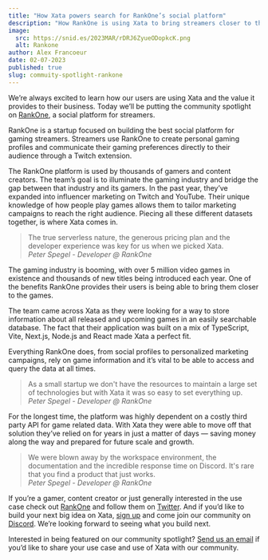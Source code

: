 ```yaml
---
title: "How Xata powers search for RankOne’s social platform"
description: "How RankOne is using Xata to bring streamers closer to their audience."
image:
  src: https://snid.es/2023MAR/rDRJ6ZyueODopkcK.png
  alt: Rankone
author: Alex Francoeur
date: 02-07-2023
published: true
slug: commuity-spotlight-rankone
---
```


We’re always excited to learn how our users are using Xata and the value it provides to their business. Today we’ll be putting the community spotlight on [RankOne](https://www.rankone.global/), a social platform for streamers.

<ArticleImage src="https://xata.io/images/blog/rankone/rankone.png" width="1920" height="1509" alt="Rankone page" caption="A Rankone profile" position="center" />

RankOne is a startup focused on building the best social platform for gaming streamers. Streamers use RankOne to create personal gaming profiles and communicate their gaming preferences directly to their audience through a Twitch extension.

The RankOne platform is used by thousands of gamers and content creators. The team’s goal is to illuminate the gaming industry and bridge the gap between that industry and its gamers. In the past year, they’ve expanded into influencer marketing on Twitch and YouTube. Their unique knowledge of how people play games allows them to tailor marketing campaigns to reach the right audience. Piecing all these different datasets together, is where Xata comes in.

> The true serverless nature, the generous pricing plan and the developer experience was key for us when we picked Xata. <br />
> *Peter Spegel - Developer @ RankOne*

The gaming industry is booming, with over 5 million video games in existence and thousands of new titles being introduced each year. One of the benefits RankOne provides their users is being able to bring them closer to the games.

The team came across Xata as they were looking for a way to store information about all released and upcoming games in an easily searchable database. The fact that their application was built on a mix of TypeScript, Vite, Next.js, Node.js and React made Xata a perfect fit.

Everything RankOne does, from social profiles to personalized marketing campaigns, rely on game information and it’s vital to be able to access and query the data at all times.

> As a small startup we don't have the resources to maintain a large set of technologies but with Xata it was so easy to set everything up. <br />
> *Peter Spegel - Developer @ RankOne*

For the longest time, the platform was highly dependent on a costly third party API for game related data. With Xata they were able to move off that solution they’ve relied on for years in just a matter of days — saving money along the way and prepared for future scale and growth.

> We were blown away by the workspace environment, the documentation and the incredible response time on Discord. It's rare that you find a product that just works.  <br />
> *Peter Spegel - Developer @ RankOne*

If you’re a gamer, content creator or just generally interested in the use case check out [RankOne](https://www.rankone.global/) and follow them on [Twitter](https://twitter.com/rankoneglobal). And if you’d like to build your next big idea on Xata, [sign up](https://app.xata.io/signin) and come join our community on [Discord](https://xata.io/discord). We’re looking forward to seeing what you build next.

Interested in being featured on our community spotlight? [Send us an email](mailto:communityspotlight@xata.io) if you’d like to share your use case and use of Xata with our community.
